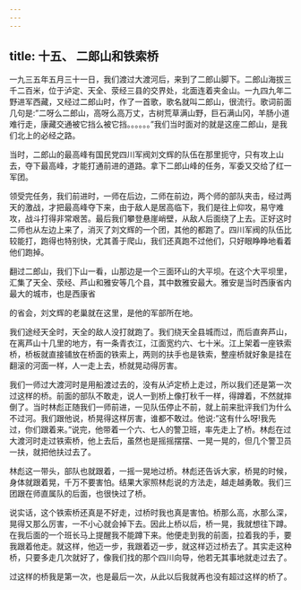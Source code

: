 ```yaml
---
---
---
```

title: 十五、 二郎山和铁索桥
---



一九三五年五月三十一日，我们渡过大渡河后，来到了二郎山脚下。二郎山海拔三千二百米，位于泸定、天全、荥经三县的交界处，北面连着夹金山。一九四九年二野进军西藏，又经过二郎山时，作了一首歌，歌名就叫二郎山，很流行。歌词前面几句是:”二呀么二郎山，高呀么高万丈，古树荒草满山野，巨石满山冈，羊肠小道难行走，康藏交通被它挡么被它挡。。。。。。”我们当时面对的就是这座二郎山，是我们北上的必经之路。

当时，二郎山的最高峰有国民党四川军阀刘文辉的队伍在那里扼守，只有攻上山去，夺下最高峰，才能打通前进的道路。拿下二郎山峰的任务，军委又交给了红一军团。

领受完任务，我们前进时，一师在后边，二师在前边，两个师的部队夹击，经过两天的激战，才把最高峰夺下来，由于敌人是居高临下，我们是往上仰攻，易守难攻，战斗打得非常艰苦。最后我们攀登悬崖峭壁，从敌人后面绕了上去。正好这时二师也从左边上来了，消灭了刘文辉的一个团，其他的都跑了。四川军阀的队伍比较能打，跑得也特别快，尤其善于爬山，我们还真跑不过他们，只好眼睁睁地看着他们跑掉。

翻过二郎山，我们下山一看，山那边是一个三面环山的大平坝。在这个大平坝里，汇集了天全、荥经、芦山和雅安等几个县，其中数雅安最大。雅安是当时西康省内最大的城市，也是西康省

的省会，刘文辉的老巢就在这里，是他的军部所在地。

我们途经天全时，天全的敌人没打就跑了。我们绕天全县城而过，而后直奔芦山，在离芦山十几里的地方，有一条青衣江，江面宽约六、七十米。江上架着一座铁索桥，桥板就直接铺放在桥面的铁索上，两则的扶手也是铁索，整座桥就好象是挂在翻滚的河面一样，人一走上去，桥就晃动得厉害。

我们一师过大渡河时是用船渡过去的，没有从泸定桥上走过，所以我们还是第一次过这样的桥。前面的部队不敢走，说人一到桥上像打秋千一样，得蹲着，不然就摔倒了。当时林彪正随我们一师前进，一见队伍停止不前，就上前来批评我们为什么不过河。我们跟他说，桥晃得这样厉害，谁都不敢过。他说:”这有什么呀!我先过，你们跟着来。”说完，他带着一个六、七人的警卫班，率先走上了桥。林彪在过大渡河时走过铁索桥，他上去后，虽然也是摇摇摆摆、一晃一晃的，但几个警卫员一扶，就把他扶过去了。

林彪这一带头，部队也就跟着，一摇一晃地过桥。林彪还告诉大家，桥晃的时候，身体就跟着晃，千万不要害怕。结果大家照林彪说的方法走，越走越勇敢。我们三团跟在师直属队的后面，也很快过了桥。

说实话，这个铁索桥还真是不好走，过桥时我也真是害怕。桥那么高，水那么深，晃得又那么厉害，一不小心就会掉下去。因此上桥以后，桥一晃，我就想往下蹲。在我后面的一个班长马上提醒我不能蹲下来。他便走到我的前面，拉着我的手，要我跟着他走。就这样，他迈一步，我跟着迈一步，就这样迈过桥去了。其实走这种桥，只要多走几次就好了，像我们找的那个四川向导，他若无其事地就走过去了。

过这样的桥我是第一次，也是最后一次，从此以后我就再也没有超过这样的桥了。